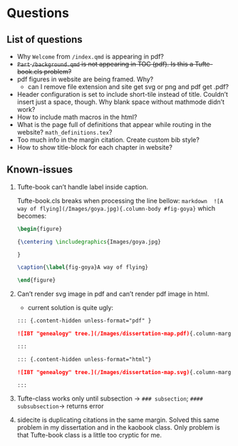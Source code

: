 # Questions

## List of questions
- Why `Welcome` from  `/index.qmd` is appearing in pdf?
- ~~`Part` `/background.qmd` is not appearing in TOC (pdf).  Is this a Tufte-book.cls problem?~~
- pdf figures in website are being framed. Why? 
    - can I remove file extension and site get svg or png and pdf get .pdf?
- Header configuration is set to include short-tile instead of title.  Couldn't insert just a space, though.  Why blank space without mathmode didn't work?
- How to include math macros in the html?  
- What is the page full of definitions that appear while routing in the website? `math_definitions.tex`?
- Too much info in the margin citation. Create custom bib style?
- How to show title-block for each chapter in website?


## Known-issues

1. Tufte-book can't handle label inside caption.

    Tufte-book.cls breaks when processing the line bellow:
    ```markdown
    ![A way of flying](/Images/goya.jpg){.column-body #fig-goya}
    ```
    which becomes:

    ```tex
    \begin{figure}

    {\centering \includegraphics{Images/goya.jpg}

    }

    \caption{\label{fig-goya}A way of flying}

    \end{figure}
    ```
    
 2. Can't render svg image in pdf and can't render pdf image in html.
    - current solution is quite ugly: 

    ```markdown
    ::: {.content-hidden unless-format="pdf" }

    ![IBT "genealogy" tree.](/Images/dissertation-map.pdf){.column-margin width=90%}

    :::

    ::: {.content-hidden unless-format="html"}

    ![IBT "genealogy" tree.](/Images/dissertation-map.svg){.column-margin width=90%}

    :::

    ```

3. Tufte-class works only until subsection -> `### subsection`; `#### subsubsection`-> returns error

4. sidecite is duplicating citations in the same margin. Solved this same problem in my dissertation and in the kaobook class. Only problem is that Tufte-book class is a little too cryptic for me. 